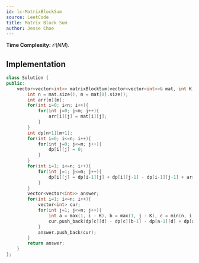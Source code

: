 ```yaml
---
id: lc-MatrixBlockSum
source: LeetCode
title: Matrix Block Sum
author: Jesse Choe
---
```


**Time Complexity:** $\mathcal O(NM)$.

<LanguageSection>

<CPPSection>

## Implementation

```cpp
class Solution {
public:
    vector<vector<int>> matrixBlockSum(vector<vector<int>>& mat, int K) {
        int n = mat.size(), m = mat[0].size();
        int arr[n][m];
        for(int i=0; i<n; i++){
            for(int j=0; j<m; j++){
                arr[i][j] = mat[i][j];
            }
        }
        int dp[n+1][m+1];
        for(int i=0; i<=n; i++){
            for(int j=0; j<=m; j++){
                dp[i][j] = 0;
            }
        }
        for(int i=1; i<=n; i++){
            for(int j=1; j<=m; j++){
                dp[i][j] = dp[i-1][j] + dp[i][j-1] - dp[i-1][j-1] + arr[i-1][j-1];
            }
        }
        vector<vector<int>> answer;
        for(int i=1; i<=n; i++){
            vector<int> cur;
            for(int j=1; j<=m; j++){
                int a = max(1, i - K), b = max(1, j - K), c = min(n, i + K), d = min(m, j + K);
                cur.push_back(dp[c][d] - dp[c][b-1] - dp[a-1][d] + dp[a-1][b-1]);
            }
            answer.push_back(cur);
        }
        return answer;
    }
};
```

</CPPSection>

</LanguageSection>

